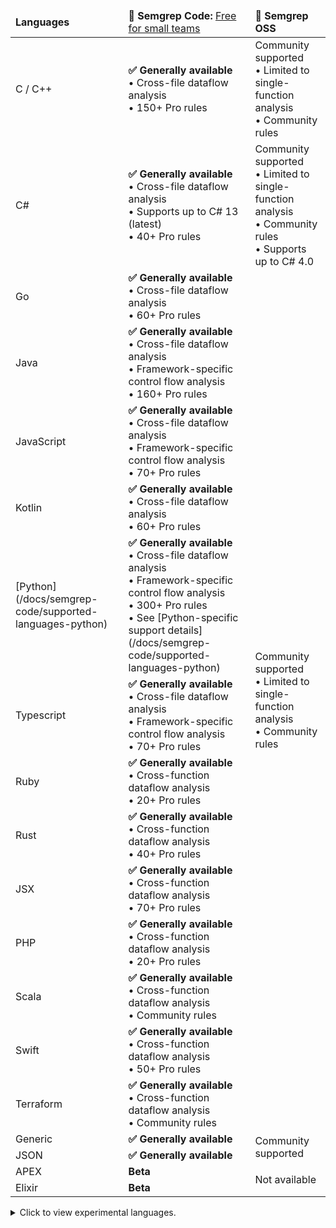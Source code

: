 <div class="language-support-table">

<table>
    <thead><tr>
        <td><strong>Languages</strong></td>
        <td><strong>🚀 Semgrep Code:</strong> <a href="https://semgrep.dev/pricing">Free for small teams</a></td>
        <td><strong>🌱 Semgrep OSS  </strong></td>
    </tr></thead>
    <tbody>
    <tr>
      <td>C / C++</td>
      <td><strong>✅ Generally available</strong><br />
         • Cross-file dataflow analysis<br />
         • 150+ Pro rules </td>
      <td> Community supported <br />
         • Limited to single-function analysis<br />
         • Community rules </td>
    </tr>
    <tr>
      <td>C#</td>
      <td><strong>✅ Generally available </strong><br />
         • Cross-file dataflow analysis<br />
         • Supports up to C# 13 (latest)<br />
         • 40+ Pro rules </td>
      <td> Community supported <br />
         • Limited to single-function analysis<br />
         • Community rules <br />
         • Supports up to C# 4.0</td>
    </tr>
    <tr>
      <td>Go</td>
      <td><strong>✅ Generally available</strong><br />
         • Cross-file dataflow analysis<br />
         • 60+ Pro rules </td>
      <td rowspan='13'> Community supported <br />
         • Limited to single-function analysis<br />
         • Community rules </td>
    </tr>
    <tr>
      <td>Java</td>
      <td><strong>✅ Generally available</strong><br />
         • Cross-file dataflow analysis<br />
         • Framework-specific control flow analysis<br />
         • 160+ Pro rules </td>
    </tr>
    <tr>
      <td>JavaScript</td>
      <td><strong>✅ Generally available</strong><br />
         • Cross-file dataflow analysis<br />
         • Framework-specific control flow analysis<br />
         • 70+ Pro rules</td>
    </tr>
    <tr>
      <td>Kotlin</td>
      <td><strong>✅ Generally available </strong><br />
         • Cross-file dataflow analysis<br />
         • 60+ Pro rules</td>
    </tr>
    <tr>
      <td>[Python](/docs/semgrep-code/supported-languages-python)</td>
      <td><strong>✅ Generally available</strong><br />
         • Cross-file dataflow analysis<br />
         • Framework-specific control flow analysis<br />
         • 300+ Pro rules<br />
         • See [Python-specific support details](/docs/semgrep-code/supported-languages-python)</td>
    </tr>
    <tr>
      <td>Typescript</td>
      <td><strong>✅ Generally available </strong><br />
         • Cross-file dataflow analysis<br />
         • Framework-specific control flow analysis<br />
         • 70+ Pro rules</td>
    </tr>
    <tr>
      <td>Ruby</td>
      <td><strong>✅ Generally available </strong><br />
         • Cross-function dataflow analysis<br />
         • 20+ Pro rules</td>
    </tr>
     <tr>
      <td>Rust</td>
      <td><strong>✅ Generally available </strong><br />
         • Cross-function dataflow analysis<br />
         • 40+ Pro rules</td>
    </tr>
    <tr>
      <td>JSX</td>
      <td><strong>✅ Generally available </strong><br />
         • Cross-function dataflow analysis<br />
         • 70+ Pro rules</td>
    </tr>
    <tr>
      <td>PHP</td>
      <td><strong>✅ Generally available </strong><br />
         • Cross-function dataflow analysis<br />
         • 20+ Pro rules</td>
    </tr>
     <tr>
      <td>Scala</td>
      <td><strong>✅ Generally available </strong><br />
         • Cross-function dataflow analysis<br />
         • Community rules</td>
    </tr>
    <tr>
      <td>Swift</td>
      <td><strong>✅ Generally available </strong><br />
         • Cross-function dataflow analysis<br />
         • 50+ Pro rules</td>
    </tr>
    <tr>
      <td>Terraform</td>
      <td><strong>✅ Generally available</strong><br />
         • Cross-function dataflow analysis<br />
         • Community rules</td>
    </tr>
    <tr>
      <td>Generic</td>
      <td><strong>✅ Generally available </strong></td>
      <td rowspan='2'>Community supported</td>
    </tr>
    <tr>
      <td>JSON</td>
      <td><strong>✅ Generally available </strong></td>
    </tr>
    <tr>
      <td>APEX</td>
      <td><strong>Beta</strong></td>
      <td rowspan='2'>Not available</td>
    </tr>
    <tr>
      <td>Elixir</td>
      <td><strong>Beta</strong></td>
    </tr>
   </tbody>
</table>


<details>
 <summary>Click to view experimental languages.</summary>
- Bash
- Cairo
- Circom
- Clojure
- Dart
- Dockerfile
- Hack
- HTML
- Jsonnet
- Julia
- Lisp
- Lua
- Move on Aptos
- Move on Sui
- OCaml
- R
- Scheme
- Solidity
- YAML
- XML
</details>

</div>

<!--  For readability, please keep each column in alphabetical order. -->
